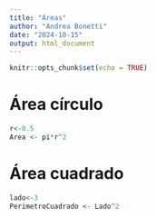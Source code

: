 ```yaml
---
title: "Áreas"
author: "Andrea Bonetti"
date: "2024-10-15"
output: html_document
---
```


```r
knitr::opts_chunk$set(echo = TRUE)
```

# Área círculo

```r
r<-0.5
Area <- pi*r^2
```

# Área cuadrado

```r
lado<-3
PerimetroCuadrado <- Lado^2
```

